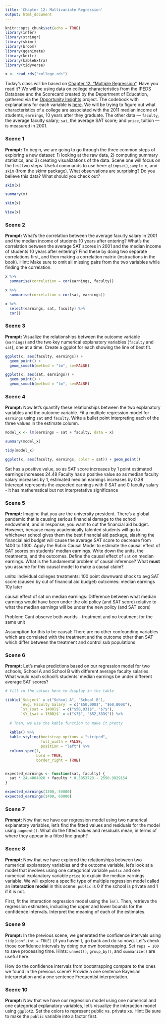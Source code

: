 ```yaml
---
title: 'Chapter 12: Multivariate Regression'
output: html_document
---
```


```r
knitr::opts_chunk$set(echo = TRUE)
library(infer)
library(stringr)
library(skimr)
library(broom)
library(gganimate)
library(knitr)
library(kableExtra)
library(tidyverse)

x <- read_rds("college.rds")
```

Today's class will be based on [Chapter 12: "Multiple Regression"](https://davidkane9.github.io/PPBDS/12-multiple-regression.html). Have you read it? We will be using data on college characteristics from the IPEDS Database and the Scorecard created by the Department of Education, gathered via the [Opportunity Insights](https://opportunityinsights.org/) project.  The codebook with explanations for each variable is [here](https://opportunityinsights.org/wp-content/uploads/2018/04/Codebook-MRC-Table-10.pdf). We will be trying to figure out what characteristics of a college are associated with the 2011 median income of students, `earnings`, 10 years after they graduate. The other data --- `faculty`, the average faculty salary; `sat`, the average SAT score; and `price`, tuition --- is measured in 2001.

### Scene 1

**Prompt:** To begin, we are going to go through the three common steps of exploring a new dataset: 1) looking at the raw data, 2) computing summary statistics, and 3) creating visualizations of the data. Scene one will focus on the first two steps. Useful commands to use here: `glimpse()`,`sample_n`, and `skim` (from the skimr package). What observations are surprising? Do you believe this data? What should you check out?

```r

skim(x)

summary(x)

skim(x)

View(x)


```



### Scene 2

**Prompt:** What's the correlation between the average faculty salary in 2001 and the median income of students 10 years after entering? What's the correlation between the average SAT scores in 2001 and the median income of students 10 years after entering? Find these by doing two separate correlations first, and then making a correlation matrix (instructions in the book). Hint: Make sure to omit all missing pairs from the two variables while finding the correlation. 

```r

x %>%
  summarise(correlation = cor(earnings, faculty))

x %>%
  summarise(correlation = cor(sat, earnings))

x %>% 
  select(earnings, sat, faculty) %>%
  cor()

```




### Scene 3

**Prompt:** Visualize the relationships between the outcome variable (`earnings`) and the two key numerical explanatory variables (`faculty` and `sat`), one at a time. Create a ggplot for each showing the line of best fit.

```r

ggplot(x, aes(faculty, earnings)) + 
  geom_point() + 
  geom_smooth(method = "lm", se=FALSE)

ggplot(x, aes(sat, earnings)) + 
  geom_point() + 
  geom_smooth(method = "lm", se=FALSE)

```



### Scene 4

**Prompt:** Now let's quantify these relationships between the two explanatory variables and the outcome variable. Fit a multiple regression model for `earnings` using `sat` and `faculty`. Write a bullet point interpreting each of the three values in the estimate column.

```r

model_x <- lm(earnings ~ sat + faculty, data = x)

summary(model_x)

tidy(model_x)

ggplot(x, aes(faculty, earnings, color = sat)) + geom_point()

```
Sat has a positive value, so as SAT score increases by 1 point estimated earnings increases 24.48 
Faculty has a positive value so as median faculty salary increases by 1, estimated median earnings increases by 0.38 
Intercept represents the expected earnings with 0 SAT and 0 faculty salary - it has mathematical but not interpretative significance 



### Scene 5

**Prompt:** Imagine that you are the university president. There's a global pandemic that is causing serious financial damage to the school endowment, and in response, you want to cut the financial aid budget. However, because many academically talented students will go to whichever school gives them the best financial aid package, slashing the financial aid budget will cause the average SAT score to decrease from 1400 to 1300. Apply the Rubin Causal Model to estimate the causal effect of SAT scores on students' median earnings. Write down the units, the treatments, and the outcomes. Define the causal effect of `sat` on median earnings. What is the fundamental problem of causal inference? What **must** you assume for this causal model to make a causal claim?

units: individual colleges
treatments: 100 point downward shock to avg SAT score (caused by cut of financial aid budget)
outcomes: median earnings 10y later 

causal effect of sat on median earnings: Difference between what median earnings would have been under the old policy (and SAT score) relative to what the median earnings will be under the new policy (and SAT score) 

Problem: Cant observe both worlds - treatment and no treatment for the same unit 

Assumption for this to be causal: There are no other confounding variables which are correlated with the treatment and the outcome other than SAT which differ between the treatment and control sub populations 


### Scene 6

**Prompt:** Let's make predictions based on our regression model for two schools, School A and School B with different average faculty salaries. What would each school's students' median earnings be under different average SAT scores?

```r
# fill in the values here to display in the table

tibble(`Subject` = c("School A", "School B"),
       `Avg. Faculty Salary` = c("$50,000$", "$60,000$"),
       `$Y_{sat = 1400}$` = c("$50,931$", "$?$"),
       `$Y_{sat = 1300}$` = c("$?$", "$52,333$")) %>%
  
  # Then, we use the kable function to make it pretty
  
  kable() %>%
  kable_styling(bootstrap_options = "striped",
                full_width = FALSE,
                position = "left") %>%
  column_spec(1,
              bold = TRUE,
              border_right = TRUE)


expected_earnings <- function(sat, faculty) {
  sat * 24.4804028 + faculty * 0.3853723 - 2590.9829154
}

expected_earnings(1300, 50000)
expected_earnings(1400, 60000)
```



### Scene 7

**Prompt:** Now that we have our regression model using two numerical explanatory variables, let's find the fitted values and residuals for the model using `augment()`. What do the fitted values and residuals mean, in terms of where they appear in a fitted line graph?


### Scene 8

**Prompt:** Now that we have explored the relationships between two numerical explanatory variables and the outcome variable, let's look at a model that involves using one categorical variable `public` and one numerical explanatory variable `price` to explain the median earnings variable. We will explore a specific type of multiple regression model called an **interaction model** in this scene. `public` is 0 if the school is private and 1 if it is not.

First, fit the interaction regression model using the `lm()`. Then, retrieve the regression estimates, including the upper and lower bounds for the confidence intervals. Interpret the meaning of each of the estimates.


### Scene 9

**Prompt:** In the previous scene, we generated the confidence intervals using `tidy(conf.int = TRUE)` (if you haven't, go back and do so now). Let's check those confidence intervals by doing our own bootstrapping. Set `reps = 100` to save processing time. Hints: `unnest()`, `group_by()`, and `summarize()` are useful here.

How do the confidence intervals from bootstrapping compare to the ones we found in the previous scene? Provide a one sentence Bayesian interpretation and a one sentence Frequentist interpretation.



### Scene 10

**Prompt:** Now that we have our regression model using one numerical and one categorical explanatory variables, let's visualize the interaction model using `ggplot2`. Set the colors to represent public vs. private xs. Hint: Be sure to make the `public` variable into a factor first. 








